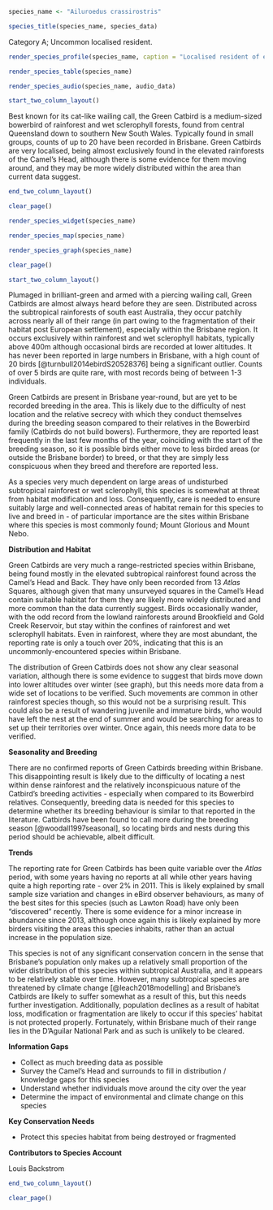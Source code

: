 ```r
species_name <- "Ailuroedus crassirostris"
```

```r
species_title(species_name, species_data)
```

Category A; Uncommon localised resident.

```r
render_species_profile(species_name, caption = "Localised resident of elevated rainforest. Presumably present all year-round, but no confirmed breeding records as yet. Not of conservation concern, but quite range restricted within Brisbane and relies on remnant rainforest which is partially threatened.")
```

```r
render_species_table(species_name)
```

```r
render_species_audio(species_name, audio_data)
```

```r
start_two_column_layout()
```

Best known for its cat-like wailing call, the Green Catbird is a medium-sized bowerbird of rainforest and wet sclerophyll forests, found from central Queensland down to southern New South Wales. Typically found in small groups, counts of up to 20 have been recorded in Brisbane. Green Catbirds are very localised, being almost exclusively found in the elevated rainforests of the Camel's Head, although there is some evidence for them moving around, and they may be more widely distributed within the area than current data suggest.

```r
end_two_column_layout()
```

```r
clear_page()
```

```r
render_species_widget(species_name)
```

```r
render_species_map(species_name)
```

```r
render_species_graph(species_name)
```

```r
clear_page()
```

```r
start_two_column_layout()
```

Plumaged in brilliant-green and armed with a piercing wailing call, Green Catbirds are almost always heard before they are seen. Distributed across the subtropical rainforests of south east Australia, they occur patchily across nearly all of their range (in part owing to the fragmentation of their habitat post European settlement), especially within the Brisbane region. It occurs exclusively within rainforest and wet sclerophyll habitats, typically above 400m although occasional birds are recorded at lower altitudes. It has never been reported in large numbers in Brisbane, with a high count of 20 birds [@turnbull2014ebirdS20528376] being a significant outlier. Counts of over 5 birds are quite rare, with most records being of between 1-3 individuals.

Green Catbirds are present in Brisbane year-round, but are yet to be recorded breeding in the area. This is likely due to the difficulty of nest location and the relative secrecy with which they conduct themselves during the breeding season compared to their relatives in the Bowerbird family (Catbirds do not build bowers). Furthermore, they are reported least frequently in the last few months of the year, coinciding with the start of the breeding season, so it is possible birds either move to less birded areas (or outside the Brisbane border) to breed, or that they are simply less conspicuous when they breed and therefore are reported less.

As a species very much dependent on large areas of undisturbed subtropical rainforest or wet sclerophyll, this species is somewhat at threat from habitat modification and loss. Consequently, care is needed to ensure suitably large and well-connected areas of habitat remain for this species to live and breed in - of particular importance are the sites within Brisbane where this species is most commonly found; Mount Glorious and Mount Nebo.

**Distribution and Habitat**

Green Catbirds are very much a range-restricted species within Brisbane, being found mostly in the elevated subtropical rainforest found across the Camel's Head and Back. They have only been recorded from 13 _Atlas_ Squares, although given that many unsurveyed squares in the Camel's Head contain suitable habitat for them they are likely more widely distributed and more common than the data currently suggest. Birds occasionally wander, with the odd record from the lowland rainforests around Brookfield and Gold Creek Reservoir, but stay within the confines of rainforest and wet sclerophyll habitats. Even in rainforest, where they are most abundant, the reporting rate is only a touch over 20%, indicating that this is an uncommonly-encountered species within Brisbane.

The distribution of Green Catbirds does not show any clear seasonal variation, although there is some evidence to suggest that birds move down into lower altitudes over winter (see graph), but this needs more data from a wide set of locations to be verified. Such movements are common in other rainforest species though, so this would not be a surprising result. This could also be a result of wandering juvenile and immature birds, who would have left the nest at the end of summer and would be searching for areas to set up their territories over winter. Once again, this needs more data to be verified.

**Seasonality and Breeding**

There are no confirmed reports of Green Catbirds breeding within Brisbane. This disappointing result is likely due to the difficulty of locating a nest within dense rainforest and the relatively inconspicuous nature of the Catbird's breeding activities - especially when compared to its Bowerbird relatives. Consequently, breeding data is needed for this species to determine whether its breeding behaviour is similar to that reported in the literature. Catbirds have been found to call more during the breeding season [@woodall1997seasonal], so locating birds and nests during this period should be achievable, albeit difficult.

**Trends**

The reporting rate for Green Catbirds has been quite variable over the _Atlas_ period, with some years having no reports at all while other years having quite a high reporting rate - over 2% in 2011. This is likely explained by small sample size variation and changes in eBird observer behaviours, as many of the best sites for this species (such as Lawton Road) have only been "discovered" recently. There is some evidence for a minor increase in abundance since 2013, although once again this is likely explained by more birders visiting the areas this species inhabits, rather than an actual increase in the population size.

This species is not of any significant conservation concern in the sense that Brisbane's population only makes up a relatively small proportion of the wider distribution of this species within subtropical Australia, and it appears to be relatively stable over time. However, many subtropical species are threatened by climate change [@leach2018modelling] and Brisbane's Catbirds are likely to suffer somewhat as a result of this, but this needs further investigation. Additionally, population declines as a result of habitat loss, modification or fragmentation are likely to occur if this species' habitat is not protected properly. Fortunately, within Brisbane much of their range lies in the D'Aguilar National Park and as such is unlikely to be cleared.

**Information Gaps**

- Collect as much breeding data as possible
- Survey the Camel's Head and surrounds to fill in distribution / knowledge gaps for this species
- Understand whether individuals move around the city over the year
- Determine the impact of environmental and climate change on this species

**Key Conservation Needs**

- Protect this species habitat from being destroyed or fragmented

**Contributors to Species Account**

Louis Backstrom


```r
end_two_column_layout()
```

```r
clear_page()
```
